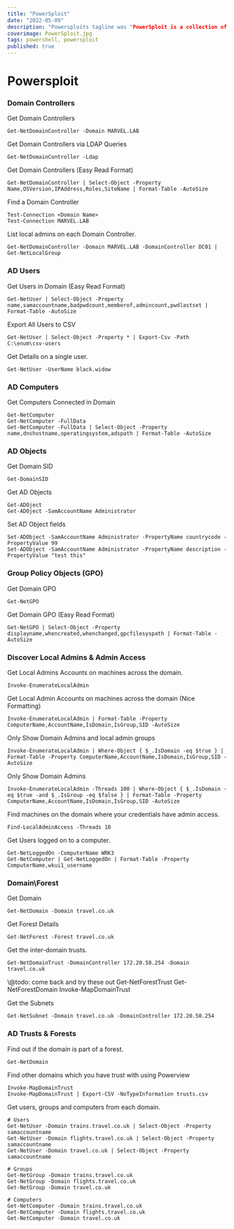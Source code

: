 ```yaml
---
title: "PowerSploit"
date: "2022-05-09"
description: "Powersploits tagline was "PowerSploit is a collection of Microsoft PowerShell modules that can be used to aid penetration testers during all phases of an assessment.". While the library is no longer supported, it still lives up to its name as a good selection of modules we can use on our pentests."
coverimage: PowerSploit.jpg
tags: powershell, powersploit
published: true
---
```

# Powersploit

### Domain Controllers

Get Domain Controllers

```
Get-NetDomainController -Domain MARVEL.LAB
```

Get Domain Controllers via LDAP Queries

```
Get-NetDomainController -Ldap
```

Get Domain Controllers (Easy Read Format)

```
Get-NetDomainController | Select-Object -Property Name,OSVersion,IPAddress,Roles,SiteName | Format-Table -AutoSize
```

Find a Domain Controller

```
Test-Connection <Domain Name>
Test-Connection MARVEL.LAB
```

List local admins on each Domain Controller.

```
Get-NetDomainController -Domain MARVEL.LAB -DomainController DC01 | Get-NetLocalGroup
```

### AD Users

Get Users in Domain (Easy Read Format)

```
Get-NetUser | Select-Object -Property name,samaccountname,badpwdcount,memberof,admincount,pwdlastset | Format-Table -AutoSize
```

Export All Users to CSV

```
Get-NetUser | Select-Object -Property * | Export-Csv -Path C:\enum\csv-users
```

Get Details on a single user.

```
Get-NetUser -UserName black.widow
```

### AD Computers

Get Computers Connected in Domain

```
Get-NetComputer
Get-NetComputer -FullData
Get-NetComputer -FullData | Select-Object -Property name,dnshostname,operatingsystem,adspath | Format-Table -AutoSize
```

### AD Objects

Get Domain SID

```
Get-DomainSID
```

Get AD Objects

```
Get-ADOject
Get-ADOject -SamAccountName Administrator
```

Set AD Object fields

```
Set-ADObject -SamAccountName Administrator -PropertyName countrycode -PropertyValue 99
Set-ADObject -SamAccountName Administrator -PropertyName description -PropertyValue "test this"
```

### Group Policy Objects (GPO)

Get Domain GPO

```
Get-NetGPO
```

Get Domain GPO (Easy Read Format)

```
Get-NetGPO | Select-Object -Property displayname,whencreated,whenchanged,gpcfilesyspath | Format-Table -AutoSize
```

### Discover Local Admins & Admin Access

Get Local Admins Accounts on machines across the domain.

```
Invoke-EnumerateLocalAdmin
```

Get Local Admin Accounts on machines across the domain (Nice Formatting)

```
Invoke-EnumerateLocalAdmin | Format-Table -Property ComputerName,AccountName,IsDomain,IsGroup,SID -AutoSize
```

Only Show Domain Admins and local admin groups

```
Invoke-EnumerateLocalAdmin | Where-Object { $_.IsDomain -eq $true } | Format-Table -Property ComputerName,AccountName,IsDomain,IsGroup,SID -AutoSize
```

Only Show Domain Admins

```
Invoke-EnumerateLocalAdmin -Threads 100 | Where-Object { $_.IsDomain -eq $true -and $_.IsGroup -eq $false } | Format-Table -Property ComputerName,AccountName,IsDomain,IsGroup,SID -AutoSize
```

Find machines on the domain where your credentials have admin access.

```
Find-LocalAdminAccess -Threads 10
```

Get Users logged on to a computer.

```
Get-NetLoggedOn -ComputerName WRK3
Get-NetComputer | Get-NetLoggedOn | Format-Table -Property ComputerName,wkui1_username
```

### Domain\Forest

Get Domain

```
Get-NetDomain -Domain travel.co.uk
```

Get Forest Details

```
Get-NetForest -Forest travel.co.uk
```

Get the inter-domain trusts.

```
Get-NetDomainTrust -DomainController 172.20.50.254 -Domain travel.co.uk
```

\\@todo: come back and try these out Get-NetForestTrust Get-NetForestDomain Invoke-MapDomainTrust

Get the Subnets

```
Get-NetSubnet -Domain travel.co.uk -DomainController 172.20.50.254
```

### AD Trusts & Forests

Find out if the domain is part of a forest.

```
Get-NetDomain
```

Find other domains which you have trust with using Powerview

```
Invoke-MapDomainTrust
Invoke-MapDomainTrust | Export-CSV -NoTypeInformation trusts.csv
```

Get users, groups and computers from each domain.

```
# Users
Get-NetUser -Domain trains.travel.co.uk | Select-Object -Property samaccountname
Get-NetUser -Domain flights.travel.co.uk | Select-Object -Property samaccountname
Get-NetUser -Domain travel.co.uk | Select-Object -Property samaccountname

# Groups
Get-NetGroup -Domain trains.travel.co.uk
Get-NetGroup -Domain flights.travel.co.uk
Get-NetGroup -Domain travel.co.uk

# Computers
Get-NetComputer -Domain trains.travel.co.uk
Get-NetComputer -Domain flights.travel.co.uk
Get-NetComputer -Domain travel.co.uk
```